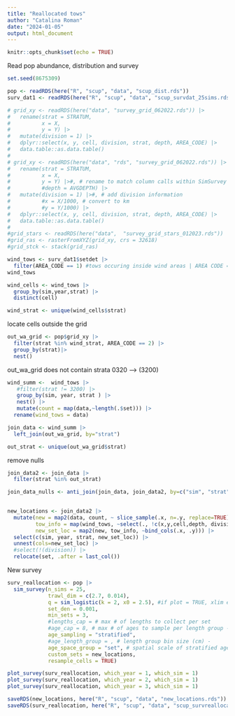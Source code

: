 ```yaml
---
title: "Reallocated tows"
author: "Catalina Roman"
date: "2024-01-05"
output: html_document
---
```


```r
knitr::opts_chunk$set(echo = TRUE)
```

Read pop abundance, distribution and survey
```r
set.seed(8675309)

pop <- readRDS(here("R", "scup", "data", "scup_dist.rds"))
surv_dat1 <- readRDS(here("R", "scup", "data", "scup_survdat_25sims.rds"))

```

```r
# grid_xy <- readRDS(here("data", "survey_grid_062022.rds")) |>
#   rename(strat = STRATUM, 
#          x = X, 
#          y = Y) |>
#   mutate(division = 1) |>
#   dplyr::select(x, y, cell, division, strat, depth, AREA_CODE) |>
#   data.table::as.data.table()
# 
# grid_xy <- readRDS(here("data", "rds", "survey_grid_062022.rds")) |>
#   rename(strat = STRATUM, 
#          x = X, 
#          y = Y) |>#, # rename to match column calls within SimSurvey functions
#          #depth = AVGDEPTH) |>
#   mutate(division = 1) |>#, # add division information
#          #x = X/1000, # convert to km
#          #y = Y/1000) |>
#   dplyr::select(x, y, cell, division, strat, depth, AREA_CODE) |>
#   data.table::as.data.table()
# 
#grid_stars <- readRDS(here("data",  "survey_grid_stars_012023.rds"))
#grid_ras <- rasterFromXYZ(grid_xy, crs = 32618)
#grid_stck <- stack(grid_ras)
```


```r
wind_tows <- surv_dat1$setdet |>
  filter(AREA_CODE == 1) #tows occuring inside wind areas | AREA CODE = 1
wind_tows
```

```r
wind_cells <- wind_tows |>
  group_by(sim,year,strat) |>
  distinct(cell) 

```

```r
wind_strat <- unique(wind_cells$strat)
```

locate cells outside the grid
```r

out_wa_grid <- pop$grid_xy |>
  filter(strat %in% wind_strat, AREA_CODE == 2) |> 
  group_by(strat)|>
  nest() 
```

out_wa_grid does not contain strata 0320 --> (3200)
```r
wind_summ <-  wind_tows |>
   #filter(strat != 3200) |> 
   group_by(sim, year, strat ) |>
   nest() |>
   mutate(count = map(data,~length(.$set))) |>
  rename(wind_tows = data)
```

```r
join_data <- wind_summ |>
  left_join(out_wa_grid, by="strat") 

out_strat <- unique(out_wa_grid$strat) 
```
remove nulls
```r
join_data2 <- join_data |>
  filter(strat %in% out_strat) 

join_data_nulls <- anti_join(join_data, join_data2, by=c("sim", "strat", "year"))
   

```


```r
new_locations <- join_data2 |>
  mutate(new = map2(data, count, ~ slice_sample(.x, n=.y, replace=TRUE)),
         tow_info = map(wind_tows, ~select(., !c(x,y,cell,depth, division, AREA_CODE, n, n_aged, n_measured, N))),
         new_set_loc = map2(new, tow_info, ~bind_cols(.x, .y))) |>
  select(c(sim, year, strat, new_set_loc)) |>
  unnest(cols=new_set_loc) |>
  #select(!(division)) |>
  relocate(set, .after = last_col())

```

New survey
```r

surv_reallocation <- pop |>
  sim_survey(n_sims = 25,
             trawl_dim = c(2.7, 0.014),
             q = sim_logistic(k = 2, x0 = 2.5), #if plot = TRUE, xlim errors
             set_den = 0.001,
             min_sets = 3,
             #lengths_cap = # max # of lengths to collect per set
             #age_cap = 8, # max # of ages to sample per length group - all 8?
             age_sampling = "stratified", 
             #age_length_group = , # length group bin size (cm) - 
             age_space_group = "set", # spatial scale of stratified age sampling - ages taken each tow?
             custom_sets = new_locations,
             resample_cells = TRUE)
```


```r
plot_survey(surv_reallocation, which_year = 1, which_sim = 1)
plot_survey(surv_reallocation, which_year = 2, which_sim = 1)
plot_survey(surv_reallocation, which_year = 3, which_sim = 1)

```



```r
saveRDS(new_locations, here("R", "scup", "data", "new_locations.rds"))
saveRDS(surv_reallocation, here("R", "scup", "data", "scup_survreallocation_25sims.rds"))
```
